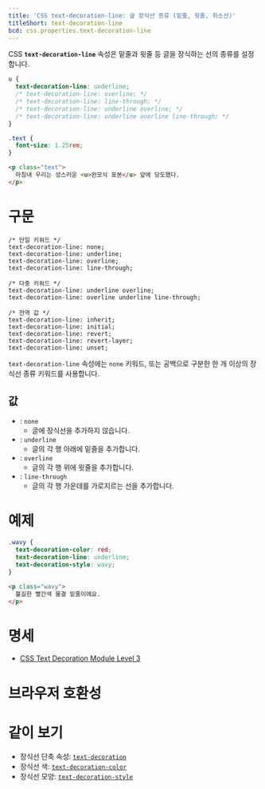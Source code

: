 ```yaml
---
title: 'CSS text-decoration-line: 글 장식선 종류 (밑줄, 윗줄, 취소선)'
titleShort: text-decoration-line
bcd: css.properties.text-decoration-line
---
```


CSS **`text-decoration-line`** 속성은 밑줄과 윗줄 등 글을 장식하는 선의 종류를 설정합니다.

```css hidden name=demo
u {
  text-decoration-line: underline;
  /* text-decoration-line: overline; */
  /* text-decoration-line: line-through; */
  /* text-decoration-line: underline overline; */
  /* text-decoration-line: underline overline line-through; */
}
```

```css hidden editable=false name=demo filename=style
.text {
  font-size: 1.25rem;
}
```

```html hidden name=demo
<p class="text">
  마침내 우리는 성스러운 <u>완모식 표본</u> 앞에 당도했다.
</p>
```

<LiveExample height={200} lang="css" name="demo" />

# 구문

```css-prop
/* 단일 키워드 */
text-decoration-line: none;
text-decoration-line: underline;
text-decoration-line: overline;
text-decoration-line: line-through;

/* 다중 키워드 */
text-decoration-line: underline overline;
text-decoration-line: overline underline line-through;

/* 전역 값 */
text-decoration-line: inherit;
text-decoration-line: initial;
text-decoration-line: revert;
text-decoration-line: revert-layer;
text-decoration-line: unset;
```

`text-decoration-line` 속성에는 `none` 키워드, 또는 공백으로 구분한 한 개 이상의 장식선 종류 키워드를 사용합니다.

## 값

- : `none`
  - 글에 장식선을 추가하지 않습니다.
- : `underline`
  - 글의 각 행 아래에 밑줄을 추가합니다.
- : `overline`
  - 글의 각 행 위에 윗줄을 추가합니다.
- : `line-through`
  - 글의 각 행 가운데를 가로지르는 선을 추가합니다.

# 예제

```css hidden name=example
.wavy {
  text-decoration-color: red;
  text-decoration-line: underline;
  text-decoration-style: wavy;
}
```

```html hidden name=example
<p class="wavy">
  불길한 빨간색 물결 밑줄이에요.
</p>
```

<LiveExample height={140} lang="css" name="example" />

# 명세

- [CSS Text Decoration Module Level 3](https://drafts.csswg.org/css-text-decor/#text-decoration-line-property)

# 브라우저 호환성

<BrowserCompat data={props.bcd} />

# 같이 보기

- 장식선 단축 속성: [`text-decoration`]
- 장식선 색: [`text-decoration-color`]
- 장식선 모양: [`text-decoration-style`]

[`text-decoration`]: ./text-decoration
[`text-decoration-color`]: ./text-decoration-color
[`text-decoration-style`]: ./text-decoration-style
